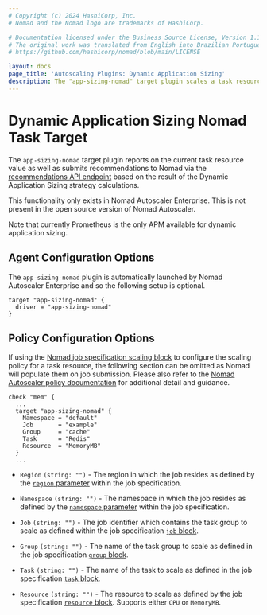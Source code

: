 ```yaml
---
# Copyright (c) 2024 HashiCorp, Inc.
# Nomad and the Nomad logo are trademarks of HashiCorp.

# Documentation licensed under the Business Source License, Version 1.1.
# The original work was translated from English into Brazilian Portuguese.
# https://github.com/hashicorp/nomad/blob/main/LICENSE

layout: docs
page_title: 'Autoscaling Plugins: Dynamic Application Sizing'
description: The "app-sizing-nomad" target plugin scales a task resource.
---
```


# Dynamic Application Sizing Nomad Task Target

The `app-sizing-nomad` target plugin reports on the current task resource value
as well as submits recommendations to Nomad via the [recommendations API endpoint][nomad_recommendations_api]
based on the result of the Dynamic Application Sizing strategy calculations.

<EnterpriseAlert>
  This functionality only exists in Nomad Autoscaler Enterprise. This is not
  present in the open source version of Nomad Autoscaler.
</EnterpriseAlert>

Note that currently Prometheus is the only APM available for dynamic application sizing.

## Agent Configuration Options

The `app-sizing-nomad` plugin is automatically launched by Nomad Autoscaler
Enterprise and so the following setup is optional.

```hcl
target "app-sizing-nomad" {
  driver = "app-sizing-nomad"
}
```

## Policy Configuration Options

If using the [Nomad job specification scaling block][nomad_scaling_block] to
configure the scaling policy for a task resource, the following section can be
omitted as Nomad will populate them on job submission. Please also refer to the
[Nomad Autoscaler policy documentation][nomad_autoscaler_policy] for additional
detail and guidance.

```hcl
check "mem" {
  ...
  target "app-sizing-nomad" {
    Namespace = "default"
    Job       = "example"
    Group     = "cache"
    Task      = "Redis"
    Resource  = "MemoryMB"
  }
  ...
```

- `Region` `(string: "")` - The region in which the job resides as defined
  by the [`region` parameter][nomad_region_parameter] within the job specification.

- `Namespace` `(string: "")` - The namespace in which the job resides as defined
  by the [`namespace` parameter][nomad_namespace_parameter] within the job
  specification.

- `Job` `(string: "")` - The job identifier which contains the task group to
  scale as defined within the job specification [`job` block][nomad_job_block].

- `Group` `(string: "")` - The name of the task group to scale as defined in the
  job specification [`group` block][nomad_group_block].

- `Task` `(string: "")` - The name of the task to scale as defined in the job
  specification [`task` block][nomad_task_block].

- `Resource` `(string: "")` - The resource to scale as defined by the job
  specification [`resource` block][nomad_resource_block]. Supports either `CPU`
  or `MemoryMB`.

[nomad_autoscaler_policy]: /nomad/tools/autoscaling/policy
[nomad_group_block]: /nomad/docs/job-specification/group
[nomad_job_block]: /nomad/docs/job-specification/job
[nomad_namespace_parameter]: /nomad/docs/job-specification/job#namespace
[nomad_recommendations_api]: /nomad/api-docs/recommendations
[nomad_region_parameter]: /nomad/docs/job-specification/job#region
[nomad_resource_block]: /nomad/docs/job-specification/resources
[nomad_scaling_block]: /nomad/docs/job-specification/scaling
[nomad_task_block]: /nomad/docs/job-specification/task
